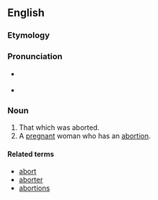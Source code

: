 ==English==

===Etymology===
{{suffix|abort|ee}}

===Pronunciation===
* {{a|RP}} {{IPA|/ə.bɔːɹˈti/}}
* {{a|US}} {{IPA|/ə.bɔɹˈti/}}

===Noun===
{{en-noun}}

# That which was aborted.
# A [[pregnant]] woman who has an [[abortion]].

====Related terms====
* [[abort]]
* [[aborter]]
* [[abortions]]